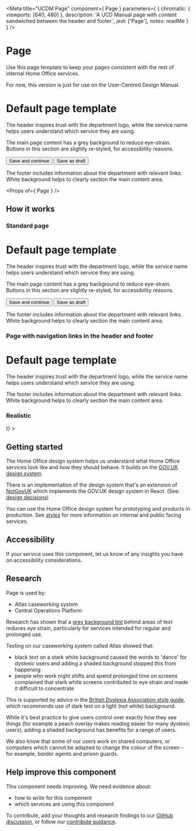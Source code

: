 
<Meta
  title="UCDM Page"
  component={ Page }
  parameters={ {
    chromatic: { viewports: [640, 480] },
    description: 'A UCD Manual page with content sandwiched between the header and footer.',
    jest: ['Page'],
    notes: readMe
  } }
/>

# Page

Use this page template to keep your pages consistent with the rest of internal Home Office services.

For now, this version is just for use on the User-Centred Design Manual.

<Preview withToolbar>
  <Story name="Page">
    <Page
      serviceName="Service name"
      footerNavigation={[
        { href: '/feedback', text: 'Feedback' },
        { href: '/help', text: 'Help' },
        { href: 'https://gov.uk/', text: 'Gov.UK home' }
      ]}
    >
      <h1>Default page template</h1>
      <p>The header inspires trust with the department logo, while the service name helps users understand which service they are using.</p>
      <p>The main page content has a grey background to reduce eye-strain. Buttons in this section are slightly re-styled, for accessibility reasons.</p>
      <ButtonGroup>
        <Button>Save and continue</Button>
        <Button classModifiers="secondary">Save as draft</Button>
      </ButtonGroup>
      <p>The footer includes information about the department with relevant links. White background helps to clearly section the main content area.</p>
    </Page>
  </Story>
</Preview>

<Props of={ Page } />

## How it works
### Standard page

<Preview>
  <Story name="Standard">
    <Page>
      <h1>Default page template</h1>
      <p>The header inspires trust with the department logo, while the service name helps users understand which service they are using.</p>
      <p>The main page content has a grey background to reduce eye-strain. Buttons in this section are slightly re-styled, for accessibility reasons.</p>
      <ButtonGroup>
        <Button>Save and continue</Button>
        <Button classModifiers="secondary">Save as draft</Button>
      </ButtonGroup>
      <p>The footer includes information about the department with relevant links. White background helps to clearly section the main content area.</p>
    </Page>
  </Story>
</Preview>

### Page with navigation links in the header and footer

<Preview>
  <Story name="Navigation">
    <Page
      accountHref="#/my-account"
      serviceName="Service name"
      signOutHref="#/auth/sign-out"
      username="User name"
      navigation={[
        { href: '/styles', text: 'Styles' },
        { href: '/components', text: 'Components' },
        { href: '/patterns', text: 'Patterns' },
        { href: '/resources', text: 'Resources' },
        { href: '/get-involved', text: 'Get involved' }
      ]}
      footerNavigation={[
        { href: '/feedback', text: 'Feedback' },
        { href: '/help', text: 'Help' },
        { href: 'https://gov.uk/', text: 'Gov.UK home' }
      ]}
      footerContent="Copyright 2020 Crown copyright"
    >
      <h1>Default page template</h1>
      <p>The header inspires trust with the department logo, while the service name helps users understand which service they are using.</p>
      <p>The footer includes information about the department with relevant links. White background helps to clearly section the main content area.</p>
    </Page>
  </Story>
</Preview>


### Realistic

<Preview>
  <Story name="Realistic">
    <Page
      searchAction="https://google.co.uk/search"
      serviceName="UCD Manual"
      serviceNameInHeader
      serviceHref="#"
      footerNavigation={[
        { href: 'https://github.com/UKHomeOffice/design-system/', text: 'GitHub' },
        { href: '/accessibility-statement', text: 'Accessibility statement' },
        { href: '/sitemap', text: 'Sitemap' },
        { href: '/feedback', text: 'Feedback' },
        { href: 'https://design-system.service.gov.uk/', text: 'GOV.UK Design System' }
      ]}
      navigation={[
        { href: '#', text: 'Design and content' },
        { href: '/user-research', text: 'User research' },
        { href: '/accessibility', text: 'Accessibility' },
        { href: '/about', text: 'About' }
      ]}
    >
      <Section title="Design and content" href="#" description="Use the UCD Manual to create consistent services that put users first." navigation={[
        { href: '#', text: 'Design system' },
        { href: '/design-and-content/content-style-guide', text: 'Content style guide' },
        { href: '/design-and-content/professional-standards', text: 'Professional standards and guidance' }
      ]}>
        <Subsection title="Design system" side={(
          <NavigationMenu items={[
            { href: '#', text: 'Getting started' },
            { href: '/styles', text: 'Styles' },
            { href: '/components?inactive', text: 'Components' },
            { href: '/contribute', text: 'Contribute' }
          ]} />
        )} >
          <h1>Getting started</h1>
          <p>The Home Office design system helps us understand what Home Office services look like and how they should behave. It builds on the <a href="https://design-system.service.gov.uk/">GOV.UK design system</a>.</p>
          <p>There is an implementation of the design system that's an extension of <a href="https://not-gov.uk/">NotGovUK</a> which implements the GOV.UK design system in React. (See: <a href="https://not-gov.uk/design-decisions">design decisions</a>)</p>
          <p>You can use the Home Office design system for prototyping and products in production. See <a href="../styles">styles</a> for more information on internal and public facing services.</p>
        </Subsection>
      </Section>
    </Page>
  </Story>
</Preview>


## Accessibility

If your service uses this component, let us know of any insights you have on accessibility considerations.

## Research

Page is used by:

- Atlas caseworking system
- Central Operations Platform

Research has shown that a [grey background tint](https://design.homeoffice.gov.uk/styles/colour) behind areas of text reduces eye strain, particularly for services intended for regular and prolonged use.

Testing on our caseworking system called Atlas showed that:

- black text on a stark white background caused the words to 'dance' for dyslexic users and adding a shaded background stopped this from happening
- people who work night shifts and spend prolonged time on screens complained that stark white screens contributed to eye strain and made it difficult to concentrate

This is supported by advice in the [British Dyslexia Association style guide](https://www.bdadyslexia.org.uk/advice/employers/creating-a-dyslexia-friendly-workplace/dyslexia-friendly-style-guide), which recommends use of dark text on a light (not white) background.

While it's best practice to give users control over exactly how they see things (for example a peach overlay makes reading easier for many dyslexic users), adding a shaded background has benefits for a range of users.

We also know that some of our users work on shared computers, or computers which cannot be adapted to change the colour of the screen – for example, border agents and prison guards.

## Help improve this component

This component needs improving. We need evidence about:

- how to write for this component
- which services are using this component

To contribute, add your thoughts and research findings to our [GitHub discussion](https://github.com/UKHomeOffice/design-system/discussions/399), or follow our [contribute guidance](/contribute).
